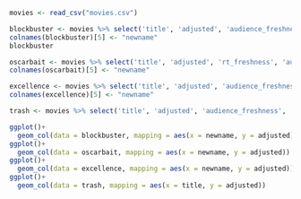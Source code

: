 ```{r, warning=FALSE, message=FALSE}
movies <- read_csv("movies.csv")

blockbuster <- movies %>% select('title', 'adjusted', 'audience_freshness', 'rt_freshness') %>% filter(audience_freshness > 90) %>% filter(rt_freshness < 80) %>% arrange(desc(adjusted)) %>% slice(1:5) %>% mutate(stringr::str_trunc(title, 20))
colnames(blockbuster)[5] <- "newname"
blockbuster

oscarbait <- movies %>% select('title', 'adjusted', 'rt_freshness', 'audience_freshness') %>% filter(rt_freshness > 90) %>% filter(audience_freshness < 80) %>% arrange(desc(adjusted)) %>% slice(1:5) %>% mutate(stringr::str_trunc(title, 20))
colnames(oscarbait)[5] <- "newname"

excellence <- movies %>% select('title', 'adjusted', 'audience_freshness', 'rt_freshness') %>% filter(audience_freshness > 90) %>% filter(rt_freshness > 90) %>% arrange(desc(adjusted)) %>% slice(1:6) %>% mutate(stringr::str_trunc(title, 20))
colnames(excellence)[5] <- "newname"

trash <- movies %>% select('title', 'adjusted', 'audience_freshness', 'rt_freshness') %>% filter(audience_freshness < 50) %>% filter(rt_freshness < 50) %>% arrange(desc(adjusted)) %>% slice(1:5) %>% mutate(stringr::str_trunc(title, 20))

ggplot()+
  geom_col(data = blockbuster, mapping = aes(x = newname, y = adjusted))
ggplot()+
  geom_col(data = oscarbait, mapping = aes(x = newname, y = adjusted))
ggplot()+
  geom_col(data = excellence, mapping = aes(x = newname, y = adjusted))
ggplot()+
  geom_col(data = trash, mapping = aes(x = title, y = adjusted))
```
